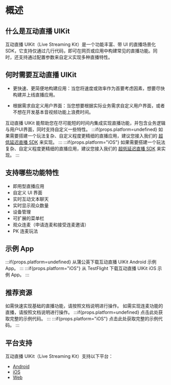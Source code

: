 # 概述


## 什么是互动直播 UIKit

互动直播 UIKit（Live Streaming Kit）是一个功能丰富、带 UI 的直播场景化 SDK，它支持仅通过几行代码，即可在网页或应用中构建常见的直播功能。同时，还支持通过配置参数来自定义实现多种直播特性。

## 何时需要互动直播 UIKit

- 更快速、更简便地构建应用：当您将速度或效率作为首要考虑因素，想要尽快构建并上线直播应用。

- 根据需求自定义用户界面：当您想要根据实际业务需求自定义用户界面，或者不想在开发基本音视频功能上浪费时间。

互动直播 UIKit 能帮助您在尽可能短的时间内集成实现直播功能，并包含业务逻辑与用户UI界面，同时支持自定义一些特性。
:::if{props.platform=undefined}
如果需要搭建一个玩法复杂、自定义程度更精细的直播应用，建议您接入我们的 [超低延迟直播 SDK](https://doc-zh.zego.im/article/13182) 来实现。
:::
:::if{props.platform="iOS"}
如果需要搭建一个玩法复杂、自定义程度更精细的直播应用，建议您接入我们的 [超低延迟直播 SDK](https://doc-zh.zego.im/article/13404) 来实现。
:::

## 支持哪些功能特性

- 即用型直播应用
- 自定义 UI 界面
- 实时互动文本聊天
- 实时显示观众数量
- 设备管理
- 可扩展的菜单栏
- 观众连麦（申请连麦和接受连麦邀请）
- PK 连麦玩法

## 示例 App

<CardGroup cols={2}>
:::if{props.platform=undefined}
<Card title="蒲公英" href="https://www.pgyer.com/EUDn">
  从蒲公英下载互动直播 UIKit Android 示例 App。
</Card>
:::
:::if{props.platform="iOS"}
<Card title="TestFlight" href="https://testflight.apple.com/join/2a50XtW0">
  从 TestFlight 下载互动直播 UIKit iOS 示例 App。
</Card>
:::
</CardGroup>

## 推荐资源

<CardGroup cols={2}>
  <Card title="快速开始（基础直播）" href="Quick%20start/Quick%20start.mdx">
  如需快速实现基础的直播功能，请按照文档说明进行操作。
</Card>
<Card title="快速开始（适用于连麦）" href="Quick%20start/Quick%20start%20(with%20cohosting).mdx">
  如需实现连麦功能的直播，请按照文档说明进行操作。
</Card>
:::if{props.platform=undefined}
<Card title="示例代码" href="https://github.com/ZEGOCLOUD/zego_uikit_prebuilt_live_streaming_example_android" target="_blank">
  点击此处获取完整的示例代码。
</Card>
:::
:::if{props.platform="iOS"}
<Card title="示例代码" href="https://github.com/ZEGOCLOUD/zego_uikit_prebuilt_live_streaming_example_ios" target="_blank">
  点击此处获取完整的示例代码。
</Card>
:::
</CardGroup>

## 平台支持

互动直播 UIKit（Live Streaming Kit）支持以下平台：

- [Android](https://doc-zh.zego.im/live-streaming-kit-android/overview)
- [iOS](https://doc-zh.zego.im/live-streaming-kit-ios/overview) 
- [Web](https://doc-zh.zego.im/live-streaming-kit-web/overview) 